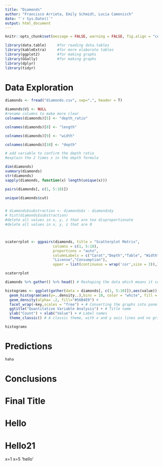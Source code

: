 ```yaml
---
title: "Diamonds"
author: "Francisco Arrieta, Emily Schmidt, Lucia Camenisch"
date: "`r Sys.Date()`"
output: html_document
---
```


```r
knitr::opts_chunk$set(message = FALSE, warning = FALSE, fig.align = "center")
```

```r
library(data.table)     #for reading data.tables
library(kableExtra)     #for more elaborate tables
library(ggplot2)        #for making graphs
library(GGally)         #for making graphs
library(dplyr)
library(tidyr)
```


# Data Exploration

```r
diamonds <- fread("diamonds.csv", sep=",", header = T)

diamonds$V1 <- NULL
#rename columns to make more clear
colnames(diamonds)[5] <- "depth_ratio"

colnames(diamonds)[8] <- "length"

colnames(diamonds)[9] <- "width"

colnames(diamonds)[10] <- "depth"

# add variable to confirm the depth ratio  
#explain the 2 times x in the depth formula

dim(diamonds)
summary(diamonds)
str(diamonds)
sapply(diamonds, function(x) length(unique(x)))

pairs(diamonds[, c(1, 5:10)])
```


```r

unique(diamonds$cut)


# diamonds$substraction <- diamonds$x - diamonds$y
# hist(diamonds$substraction)
#delete all values in x, y, z that are too disproportionate
#delete all values in x, y, z that are 0




```

```r

scaterrplot <- ggpairs(diamonds, title = "Scatterplot Matrix",
                      columns = c(1, 5:10),
                      proportions = "auto",
                      columnLabels = c("Carat","Depth","Table", "Width", "Height", "",
                      "License","Consumption"),
                      upper = list(continuous = wrap('cor',size = 3)),) 

scaterrplot
```

```r
diamonds %>% gather() %>% head() # Reshaping the data which means it collects a set of column names and places them into a single “key” column

histograms <- ggplot(gather(data = diamonds[, c(1, 5:10)]),aes(value)) +
  geom_histogram(aes(y=..density..),bins = 10, color = "white", fill = "blue") + # Creates bin sizing and sets the lines as white
  geom_density(alpha= .2, fill="#56B4E9") +
  facet_wrap(~key,scales = "free") + # Converting the graphs into panels
  ggtitle("Quantitative Variable Analysis") + # Title name
  ylab("Count") + xlab("Value") + # Label names
  theme_classic() # A classic theme, with x and y axis lines and no grid lines

histograms
```


# Predictions

```r
haha
```

# Conclusions

# Final Title

# Hello

# Hello21
x=1
x=5
'hello'
